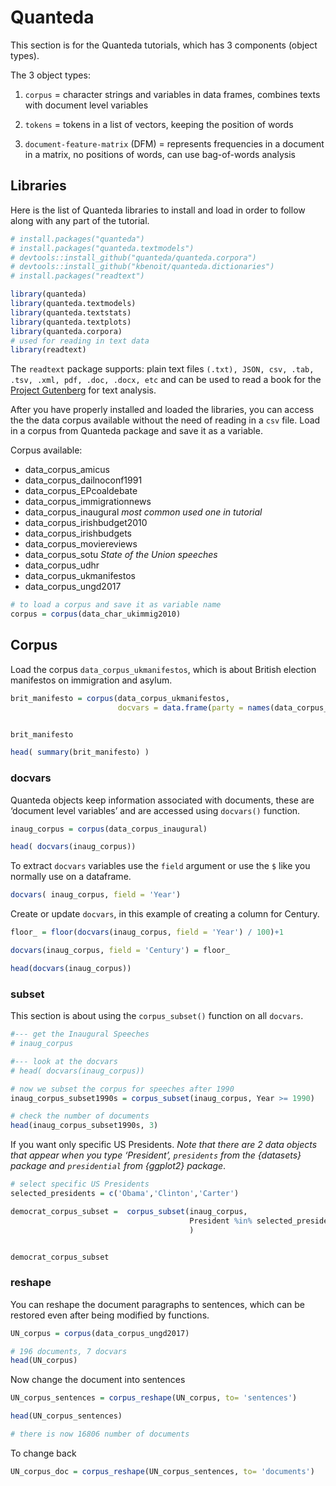 
# Quanteda 

This section is for the Quanteda tutorials, which has 3 components (object types).

The 3 object types:

1. `corpus` = character strings and variables in data frames, combines texts with document level variables

2. `tokens` = tokens in a list of vectors, keeping the position of words

3. `document-feature-matrix` (DFM) = represents frequencies in a document in a matrix, no positions of words, can use bag-of-words analysis


## Libraries

Here is the list of Quanteda libraries to install and load in order to follow along with any part of the tutorial.

```r
# install.packages("quanteda")
# install.packages("quanteda.textmodels") 
# devtools::install_github("quanteda/quanteda.corpora")
# devtools::install_github("kbenoit/quanteda.dictionaries")
# install.packages("readtext")

library(quanteda)
library(quanteda.textmodels)
library(quanteda.textstats)
library(quanteda.textplots)
library(quanteda.corpora)
# used for reading in text data
library(readtext)
```

The `readtext` package supports: plain text files `(.txt), JSON, csv, .tab, .tsv, .xml, pdf, .doc, .docx, etc` and can be used to read a book for the [Project Gutenberg](https://www.gutenberg.org/) for text analysis.


After you have properly installed and loaded the libraries, you can access
the the data corpus available without the need of reading in a `csv` file.
Load in a corpus from Quanteda package and save it as a variable.

Corpus available:

- data_corpus_amicus
- data_corpus_dailnoconf1991
- data_corpus_EPcoaldebate
- data_corpus_immigrationnews
- data_corpus_inaugural  _most common used one in tutorial_
- data_corpus_irishbudget2010
- data_corpus_irishbudgets
- data_corpus_moviereviews
- data_corpus_sotu  _State of the Union speeches_
- data_corpus_udhr
- data_corpus_ukmanifestos
- data_corpus_ungd2017


```r
# to load a corpus and save it as variable name
corpus = corpus(data_char_ukimmig2010)
```



## Corpus

Load the corpus `data_corpus_ukmanifestos`, which is about British election manifestos on immigration and asylum.

```r
brit_manifesto = corpus(data_corpus_ukmanifestos,
                        docvars = data.frame(party = names(data_corpus_ukmanifestos)))


brit_manifesto
```

```r
head( summary(brit_manifesto) )
```




### docvars

Quanteda objects keep information associated with documents, these are 'document level variables'
and are accessed using `docvars()` function.

```r
inaug_corpus = corpus(data_corpus_inaugural)

head( docvars(inaug_corpus))
```



To extract `docvars` variables use the `field` argument or use the `$` like you normally use on a dataframe.


```r
docvars( inaug_corpus, field = 'Year')
```


Create or update `docvars`, in this example of creating a column for Century.

```r
floor_ = floor(docvars(inaug_corpus, field = 'Year') / 100)+1

docvars(inaug_corpus, field = 'Century') = floor_

head(docvars(inaug_corpus))
```



### subset

This section is about using the `corpus_subset()` function on all `docvars`.


```r
#--- get the Inaugural Speeches
# inaug_corpus

#--- look at the docvars
# head( docvars(inaug_corpus))

# now we subset the corpus for speeches after 1990
inaug_corpus_subset1990s = corpus_subset(inaug_corpus, Year >= 1990)

# check the number of documents 
head(inaug_corpus_subset1990s, 3)
```


If you want only specific US Presidents. _Note that there are 2 data objects that appear when you type 'President', `presidents` from the {datasets} package and `presidential` from {ggplot2} package_.


```r
# select specific US Presidents
selected_presidents = c('Obama','Clinton','Carter')

democrat_corpus_subset =  corpus_subset(inaug_corpus,
                                        President %in% selected_presidents
                                        )


democrat_corpus_subset
```





### reshape

You can reshape the document paragraphs to sentences, which can be restored even after being
modified by functions.


```r
UN_corpus = corpus(data_corpus_ungd2017)

# 196 documents, 7 docvars
head(UN_corpus)
```


Now change the document into sentences

```r
UN_corpus_sentences = corpus_reshape(UN_corpus, to= 'sentences')

head(UN_corpus_sentences)

# there is now 16806 number of documents
```

To change back 

```r
UN_corpus_doc = corpus_reshape(UN_corpus_sentences, to= 'documents')
```














































